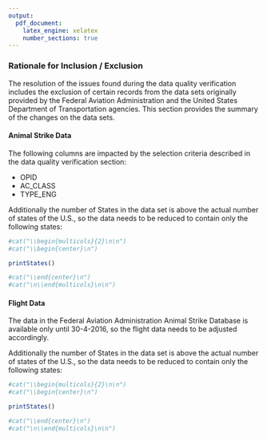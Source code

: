 ```yaml
---
output:
  pdf_document:
    latex_engine: xelatex
    number_sections: true
---
```


### Rationale for Inclusion / Exclusion

The resolution of the issues found during the data quality verification includes the exclusion of certain records from the data sets originally provided by the Federal Aviation Administration and the United States Department of Transportation agencies. This section provides the summary of the changes on the data sets.

#### Animal Strike Data

The following columns are impacted by the selection criteria described in the data quality verification section:

* OPID
* AC_CLASS
* TYPE_ENG

Additionally the number of States in the data set is above the actual number of states of the U.S., so the data needs to be reduced to contain only the following states:

```r
#cat("\\begin{multicols}{2}\n\n")
#cat("\\begin{center}\n")

printStates()

#cat("\\end{center}\n")
#cat("\n\\end{multicols}\n\n")
```

#### Flight Data

The data in the Federal Aviation Administration Animal Strike Database is available only until 30-4-2016, so the flight data needs to be adjusted accordingly.

Additionally the number of States in the data set is above the actual number of states of the U.S., so the data needs to be reduced to contain only the following states:

```r
#cat("\\begin{multicols}{2}\n\n")
#cat("\\begin{center}\n")

printStates()

#cat("\\end{center}\n")
#cat("\n\\end{multicols}\n\n")
```
